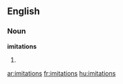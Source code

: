 ==English==

===Noun===
'''imitations'''

#{{plural of|imitation}}

[[ar:imitations]]
[[fr:imitations]]
[[hu:imitations]]